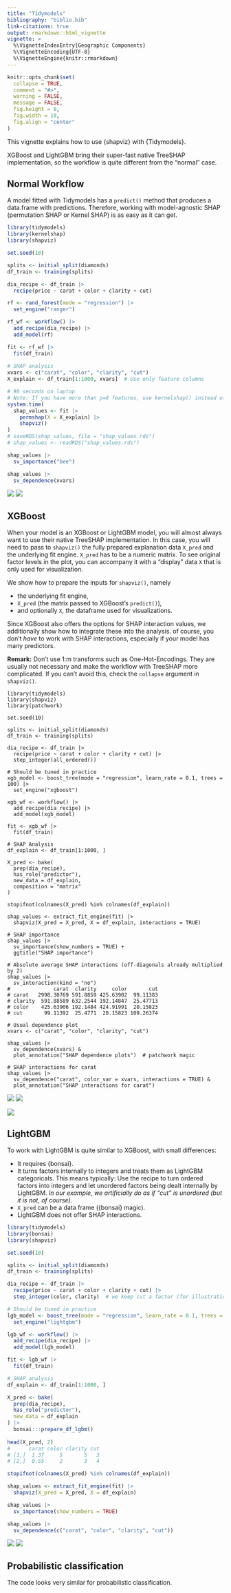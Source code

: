 ```yaml
---
title: "Tidymodels"
bibliography: "biblio.bib"
link-citations: true
output: rmarkdown::html_vignette
vignette: >
  %\VignetteIndexEntry{Geographic Components}
  %\VignetteEncoding{UTF-8}
  %\VignetteEngine{knitr::rmarkdown}
---
```


```r
knitr::opts_chunk$set(
  collapse = TRUE,
  comment = "#>",
  warning = FALSE,
  message = FALSE,
  fig.height = 8, 
  fig.width = 10,
  fig.align = "center"
)
```


This vignette explains how to use {shapviz} with {Tidymodels}. 

XGBoost and LightGBM bring their super-fast native TreeSHAP implementation, so the workflow is quite different from the "normal" case.

## Normal Workflow

A model fitted with Tidymodels has a `predict()` method that produces a data.frame with predictions. Therefore, working with model-agnostic SHAP (permutation SHAP or Kernel SHAP) is as easy as it can get.

```r
library(tidymodels)
library(kernelshap)
library(shapviz)

set.seed(10)

splits <- initial_split(diamonds)
df_train <- training(splits)

dia_recipe <- df_train |>
  recipe(price ~ carat + color + clarity + cut)

rf <- rand_forest(mode = "regression") |>
  set_engine("ranger")

rf_wf <- workflow() |>
  add_recipe(dia_recipe) |>
  add_model(rf)

fit <- rf_wf |>
  fit(df_train)
  
# SHAP analysis
xvars <- c("carat", "color", "clarity", "cut")
X_explain <- df_train[1:1000, xvars]  # Use only feature columns

# 90 seconds on laptop
# Note: If you have more than p=8 features, use kernelshap() instead of permshap()
system.time(
  shap_values <- fit |> 
    permshap(X = X_explain) |> 
    shapviz()
)
# saveRDS(shap_values, file = "shap_values.rds")
# shap_values <- readRDS("shap_values.rds")

shap_values |> 
  sv_importance("bee")

shap_values |> 
  sv_dependence(xvars)
``` 
![](../man/figures/VIGNETTE-tidy-rf-imp.png)
![](../man/figures/VIGNETTE-tidy-rf-dep.png)

## XGBoost

When your model is an XGBoost or LightGBM model, you will almost always want to use their native TreeSHAP implementation. In this case, you will need to pass to `shapviz()` the fully prepared explanation data `X_pred` and the underlying fit engine. `X_pred` has to be a numeric matrix. To see original factor levels in the plot, you can accompany it with a "display" data `X` that is only used for visualization.

We show how to prepare the inputs for `shapviz()`, namely

- the underlying fit engine,
- `X_pred` (the matrix passed to XGBoost's `predict()`),
- and optionally `X`, the dataframe used for visualizations.

Since XGBoost also offers the options for SHAP interaction values, we additionally show how to integrate these into the analysis.
of course, you don't *have* to work with SHAP interactions, especially if your model has many predictors.

**Remark:** Don't use 1:m transforms such as One-Hot-Encodings. They are usually not necessary and make the workflow with TreeSHAP more complicated. If you can't avoid this, check the `collapse` argument in `shapviz()`.

```
library(tidymodels)
library(shapviz)
library(patchwork)

set.seed(10)

splits <- initial_split(diamonds)
df_train <- training(splits)

dia_recipe <- df_train |>
  recipe(price ~ carat + color + clarity + cut) |> 
  step_integer(all_ordered())

# Should be tuned in practice
xgb_model <- boost_tree(mode = "regression", learn_rate = 0.1, trees = 100) |>
  set_engine("xgboost")

xgb_wf <- workflow() |>
  add_recipe(dia_recipe) |>
  add_model(xgb_model)

fit <- xgb_wf |>
  fit(df_train)

# SHAP Analysis
df_explain <- df_train[1:1000, ]

X_pred <- bake(
  prep(dia_recipe), 
  has_role("predictor"),
  new_data = df_explain,
  composition = "matrix"
)

stopifnot(colnames(X_pred) %in% colnames(df_explain))

shap_values <- extract_fit_engine(fit) |> 
  shapviz(X_pred = X_pred, X = df_explain, interactions = TRUE)

# SHAP importance
shap_values |> 
  sv_importance(show_numbers = TRUE) +
  ggtitle("SHAP importance")

# Absolute average SHAP interactions (off-diagonals already multiplied by 2)
shap_values |> 
  sv_interaction(kind = "no")
#              carat  clarity     color       cut
# carat   2998.30769 591.8859 425.63902  99.11383
# clarity  591.88589 632.2544 192.14847  25.47713
# color    425.63906 192.1484 424.91991  20.15823
# cut       99.11392  25.4771  20.15823 109.26374

# Usual dependence plot
xvars <- c("carat", "color", "clarity", "cut")

shap_values |> 
  sv_dependence(xvars) &
  plot_annotation("SHAP dependence plots")  # patchwork magic

# SHAP interactions for carat
shap_values |> 
  sv_dependence("carat", color_var = xvars, interactions = TRUE) &
  plot_annotation("SHAP interactions for carat")
```
![](../man/figures/VIGNETTE-tidy-xgb-imp.png)
![](../man/figures/VIGNETTE-tidy-xgb-dep.png)

![](../man/figures/VIGNETTE-tidy-xgb-inter.png)

## LightGBM

To work with LightGBM is quite similar to XGBoost, with small differences:

- It requires {bonsai}.
- It turns factors internally to integers and treats them as LightGBM categoricals. This means typically: Use the recipe to turn ordered factors into integers and let unordered factors being dealt internally by LightGBM. *In our example, we artificially do as if "cut" is unordered (but it is not, of course).*
- `X_pred` can be a data frame ({bonsai} magic).
- LightGBM does not offer SHAP interactions.

```r
library(tidymodels)
library(bonsai)
library(shapviz)

set.seed(10)

splits <- initial_split(diamonds)
df_train <- training(splits)

dia_recipe <- df_train |>
  recipe(price ~ carat + color + clarity + cut) |> 
  step_integer(color, clarity)  # we keep cut a factor (for illustration only)

# Should be tuned in practice
lgb_model <- boost_tree(mode = "regression", learn_rate = 0.1, trees = 100) |>
  set_engine("lightgbm")

lgb_wf <- workflow() |>
  add_recipe(dia_recipe) |>
  add_model(lgb_model)

fit <- lgb_wf |>
  fit(df_train)

# SHAP analysis
df_explain <- df_train[1:1000, ]

X_pred <- bake(
  prep(dia_recipe), 
  has_role("predictor"),
  new_data = df_explain
) |> 
  bonsai:::prepare_df_lgbm()
  
head(X_pred, 2)
#      carat color clarity cut
# [1,]  1.37     5       5   3
# [2,]  0.55     2       3   4

stopifnot(colnames(X_pred) %in% colnames(df_explain))

shap_values <- extract_fit_engine(fit) |> 
  shapviz(X_pred = X_pred, X = df_explain)

shap_values |> 
  sv_importance(show_numbers = TRUE)

shap_values |> 
  sv_dependence(c("carat", "color", "clarity", "cut"))
```
![](../man/figures/VIGNETTE-tidy-lgb-imp.png)
![](../man/figures/VIGNETTE-tidy-lgb-dep.png)

## Probabilistic classification

The code looks very similar for probabilistic classification.
